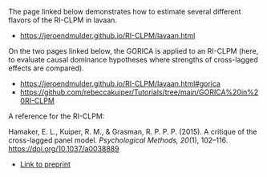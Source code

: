 The page linked below demonstrates how to estimate several different flavors of the RI-CLPM in lavaan.

- <https://jeroendmulder.github.io/RI-CLPM/lavaan.html>

On the two pages linked below, the GORICA is applied to an RI-CLPM (here, to evaluate causal dominance hypotheses where
strengths of cross-lagged effects are compared).

- <https://jeroendmulder.github.io/RI-CLPM/lavaan.html#gorica>
- <https://github.com/rebeccakuiper/Tutorials/tree/main/GORICA%20in%20RI-CLPM>

A reference for the RI-CLPM:

Hamaker, E. L., Kuiper, R. M., & Grasman, R. P. P. P. (2015). A critique of the cross-lagged panel model. *Psychological
Methods, 20*(1), 102–116. <https://doi.org/10.1037/a0038889>

- [Link to preprint](https://www.researchgate.net/publication/274262847_A_Critique_of_the_Cross-Lagged_Panel_Model)

